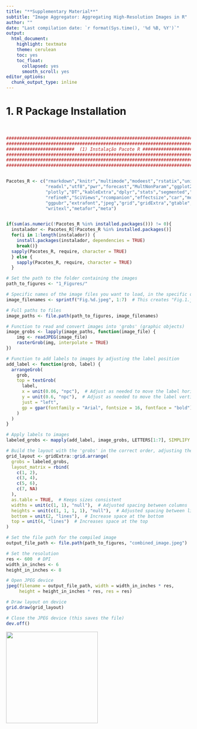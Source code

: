 ---
title: "**Supplementary Material**"
subtitle: "Image Aggregator: Aggregating High-Resolution Images in R"
author: ""
date: "Last compilation date: `r format(Sys.time(), '%d %B, %Y')`"
output:
  html_document:
    highlight: textmate
    theme: cerulean
    toc: yes
    toc_float:
      collapsed: yes
      smooth_scroll: yes
editor_options:
  chunk_output_type: inline
---


# 1. R Package Installation 

<br>  

```{r Informações,message=FALSE}

################################################################################
################################################################################
##########################  (1) Instalação Pacote R ############################
################################################################################
################################################################################
################################################################################


Pacotes_R <- c("rmarkdown","knitr","multimode","modeest","rstatix","univOutl",
               "readxl","utf8","pwr","forecast","MultNonParam","ggplot2","earth",
               "plotly","DT","kableExtra","dplyr","stats","segmented","caret",
               "refineR","SciViews","rcompanion","effectsize","car","moments",
               "ggpubr","extrafont","jpeg","grid","gridExtra","gtable",
               "writexl","metafor","meta")


if(sum(as.numeric(!Pacotes_R %in% installed.packages())) != 0){
  instalador <- Pacotes_R[!Pacotes_R %in% installed.packages()]
  for(i in 1:length(instalador)) {
    install.packages(instalador, dependencies = TRUE)
    break()}
  sapply(Pacotes_R, require, character = TRUE)
  } else {
    sapply(Pacotes_R, require, character = TRUE)
  }

# Set the path to the folder containing the images
path_to_figures <- "1_Figures/"

# Specific names of the image files you want to load, in the specific order
image_filenames <- sprintf("Fig.%d.jpeg", 1:7)  # This creates "Fig.1.jpg", "Fig.2.jpg", ..., "Fig.7.jpg"

# Full paths to files
image_paths <- file.path(path_to_figures, image_filenames)

# Function to read and convert images into 'grobs' (graphic objects)
image_grobs <- lapply(image_paths, function(image_file) {
    img <- readJPEG(image_file)
    rasterGrob(img, interpolate = TRUE)
})

# Function to add labels to images by adjusting the label position
add_label <- function(grob, label) {
  arrangeGrob(
    grob, 
    top = textGrob(
      label, 
      x = unit(0.06, "npc"),  # Adjust as needed to move the label horizontally
      y = unit(0.6, "npc"),  # Adjust as needed to move the label vertically
      just = "left",
      gp = gpar(fontfamily = "Arial", fontsize = 16, fontface = "bold")
    )
  )
}

# Apply labels to images
labeled_grobs <- mapply(add_label, image_grobs, LETTERS[1:7], SIMPLIFY = FALSE)

# Build the layout with the 'grobs' in the correct order, adjusting the spacing
grid_layout <- gridExtra::grid.arrange(
  grobs = labeled_grobs,
  layout_matrix = rbind(
    c(1, 2),
    c(3, 4),
    c(5, 6),
    c(7, NA)  
  ),
  as.table = TRUE,  # Keeps sizes consistent
  widths = unit(c(1, 1), "null"),  # Adjusted spacing between columns
  heights = unit(c(1, 1, 1, 1), "null"),  # Adjusted spacing between lines
  bottom = unit(2, "lines"),  # Increase space at the bottom
  top = unit(4, "lines")  # Increases space at the top
)

# Set the file path for the compiled image
output_file_path <- file.path(path_to_figures, "combined_image.jpeg")

# Set the resolution
res <- 600  # DPI
width_in_inches <- 6  
height_in_inches <- 8 

# Open JPEG device
jpeg(filename = output_file_path, width = width_in_inches * res, 
     height = height_in_inches * res, res = res)

# Draw layout on device
grid.draw(grid_layout)

# Close the JPEG device (this saves the file)
dev.off()
```



![](1_Figures/combined_image.jpeg){width="250"}